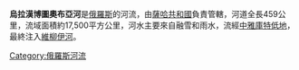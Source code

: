 '''烏拉漢博圖奧布亞河'''是[[俄羅斯|俄羅斯]]的河流，由[[薩哈共和國|薩哈共和國]]負責管轄，河道全長459公 里，流域面積約17,500平方公里，河水主要來自融雪和雨水，流經[[中雅庫特低地|中雅庫特低地]]，最終注入[[維柳伊河|維柳伊河]]。

{{Russia-geo-stub}}

[[Category:俄羅斯河流|Category:俄羅斯河流]]